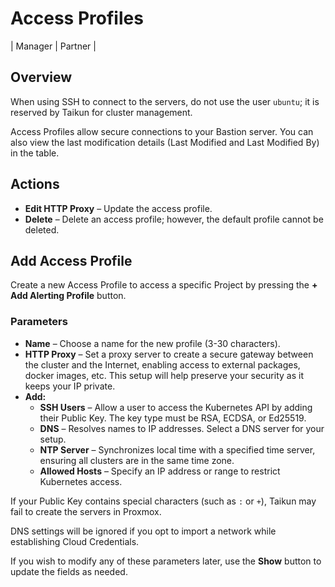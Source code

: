 # Access Profiles

| Manager | Partner |

## Overview

<Note>When using SSH to connect to the servers, do not use the user `ubuntu`; it is reserved by Taikun for cluster management.</Note>

Access Profiles allow secure connections to your Bastion server. You can also view the last modification details (Last Modified and Last Modified By) in the table.

## Actions

- <Icon icon="pencil" size={24} /> **Edit HTTP Proxy** – Update the access profile.
- <Icon icon="trash-alt" size={24} /> **Delete** – Delete an access profile; however, the default profile cannot be deleted.

## Add Access Profile

Create a new Access Profile to access a specific Project by pressing the **+ Add Alerting Profile** button.

### Parameters

- **Name** – Choose a name for the new profile (3-30 characters).
- **HTTP Proxy** – Set a proxy server to create a secure gateway between the cluster and the Internet, enabling access to external packages, docker images, etc. This setup will help preserve your security as it keeps your IP private.
- **Add:**
  - **SSH Users** – Allow a user to access the Kubernetes API by adding their Public Key. The key type must be RSA, ECDSA, or Ed25519.
  - **DNS** – Resolves names to IP addresses. Select a DNS server for your setup.
  - **NTP Server** – Synchronizes local time with a specified time server, ensuring all clusters are in the same time zone.
  - **Allowed Hosts** – Specify an IP address or range to restrict Kubernetes access.

<Note>If your Public Key contains special characters (such as `:` or `+`), Taikun may fail to create the servers in Proxmox.</Note>

<Note>DNS settings will be ignored if you opt to import a network while establishing Cloud Credentials.</Note>

If you wish to modify any of these parameters later, use the **Show** button to update the fields as needed.
